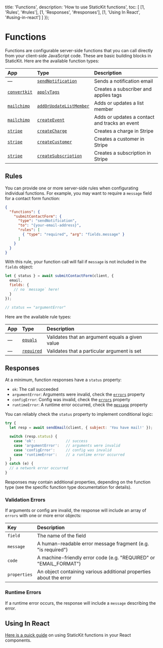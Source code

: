 
  title: 'Functions',
  description: 'How to use StaticKit functions',
  toc: [
    [1, 'Rules', '#rules'],
    [1, 'Responses', '#responses'],
    [1, 'Using In React', '#using-in-react']
  ]
});

# Functions

Functions are configurable server-side functions that you can call directly from your client-side JavaScript code. These are basic building blocks in StaticKit. Here are the available function types:

| App                | Type                              | Description                                                  |
| :----------------- | :-------------------------------- | :----------------------------------------------------------- |
| &mdash;            | [`sendNotification`](/docs/functions/types/send-notification) | Sends a notification email       |
| [`convertkit`](/docs/functions/convertkit)       | [`applyTags`](/docs/functions/convertkit/apply-tags) | Creates a subscriber and applies tags  |
| [`mailchimp`](/docs/functions/mailchimp)        | [`addOrUpdateListMember`](/docs/functions/mailchimp/add-or-update-list-member) | Adds or updates a list member |
| [`mailchimp`](/docs/functions/mailchimp)        | [`createEvent`](/docs/functions/mailchimp/create-event) | Adds or updates a contact and tracks an event |
| [`stripe`](/docs/functions/stripe)       | [`createCharge`](/docs/functions/stripe/create-charge) | Creates a charge in Stripe  |
| [`stripe`](/docs/functions/stripe)       | [`createCustomer`](/docs/functions/stripe/create-customer) | Creates a customer in Stripe  |
| [`stripe`](/docs/functions/stripe)       | [`createSubscription`](/docs/functions/stripe/create-subscription) | Creates a subscription in Stripe  |

## Rules

You can provide one or more server-side rules when configurating individual functions. For example, you may want to require a `message` field for a contact form function:

```json highlight=6,7,8
{
  "functions": {
    "submitContactForm": {
      "type": "sendNotification",
      "to": "{your-email-address}",
      "rules": [
        { "type": "required", "arg": "fields.message" }
      ]
    }
  }
}
```

With this rule, your function call will fail if `message` is not included in the `fields` object:

```js
let { status } = await submitContactForm(client, {
  email,
  fields: {
    // no `message` here!
  }
});

// status == "argumentError"
```

<p id="rule-types">Here are the available rule types:</p>

| App                | Type                              | Description                                                  |
| :----------------- | :-------------------------------- | :----------------------------------------------------------- |
| &mdash;            | [`equals`](/docs/functions/rules/equals) | Validates that an argument equals a given value       |
| &mdash;            | [`required`](/docs/functions/rules/required) | Validates that a particular argument is set       |


## Responses

At a minimum, function responses have a `status` property: 

- `ok`: The call succeeded
- `argumentError`: Arguments were invalid, check the [`errors`](#validation-errors) property
- `configError`: Config was invalid, check the [`errors`](#validation-errors) property
- `runtimeError`: A runtime error occurred, check the [`message`](#runtime-errors) property

You can reliably check the `status` property to implement conditional logic:

```js
try {
  let resp = await sendEmail(client, { subject: 'You have mail!' });

  switch (resp.status) {
    case 'ok':              // success
    case 'argumentError':   // arguments were invalid
    case 'configError':     // config was invalid
    case 'runtimeError':    // a runtime error occurred
  }
} catch (e) {
  // a network error occurred
}
```

Responses may contain additional properties, depending on the function type (see the specific function type documentation for details).

### Validation Errors

If arguments or config are invalid, the response will include an array of `errors` with one or more error objects:

| Key            | Description                                                       |
| :------------- | :---------------------------------------------------------------- |
| `field`        | The name of the field                                             |
| `message`      | A human-readable error message fragment (e.g. "is required")      |
| `code`         | A machine-friendly error code (e.g. "REQUIRED" or "EMAIL_FORMAT") |
| `properties`   | An object containing various additional properties about the error |

### Runtime Errors

If a runtime error occurs, the response will include a `message` describing the error.

## Using In React

[Here is a quick guide](/docs/functions/react) on using StaticKit functions in your React components.
